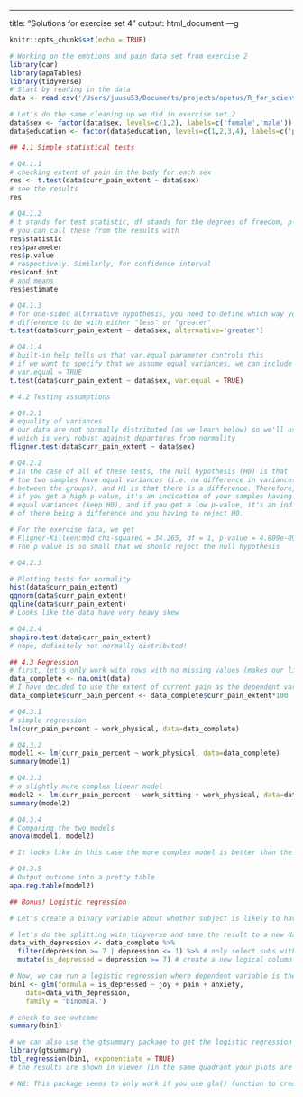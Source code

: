 ---
title: "Solutions for exercise set 4"
output: html_document
---g

```r
knitr::opts_chunk$set(echo = TRUE)
```
```r
# Working on the emotions and pain data set from exercise 2
library(car)
library(apaTables)
library(tidyverse)
# Start by reading in the data
data <- read.csv('/Users/juusu53/Documents/projects/opetus/R_for_scientists/R_at_CSAN/data/exercise_data.csv')

# Let's do the same cleaning up we did in exercise set 2
data$sex <- factor(data$sex, levels=c(1,2), labels=c('female','male'))
data$education <- factor(data$education, levels=c(1,2,3,4), labels=c('primary', 'secondary', 'vocational', 'university'))

## 4.1 Simple statistical tests

# Q4.1.1
# checking extent of pain in the body for each sex
res <- t.test(data$curr_pain_extent ~ data$sex)
# see the results
res 

# Q4.1.2 
# t stands for test statistic, df stands for the degrees of freedom, p-value tells the p-valua
# you can call these from the results with 
res$statistic
res$parameter
res$p.value
# respectively. Similarly, for confidence interval
res$conf.int
# and means
res$estimate

# Q4.1.3
# for one-sided alternative hypothesis, you need to define which way you assume the 
# difference to be with either "less" or "greater"
t.test(data$curr_pain_extent ~ data$sex, alternative='greater')

# Q4.1.4
# built-in help tells us that var.equal parameter controls this
# if we want to specify that we assume equal variances, we can include
# var.equal = TRUE
t.test(data$curr_pain_extent ~ data$sex, var.equal = TRUE)

# 4.2 Testing assumptions

# Q4.2.1
# equality of variances
# our data are not normally distributed (as we learn below) so we'll use fligner-killeen's test
# which is very robust against departures from normality
fligner.test(data$curr_pain_extent ~ data$sex)

# Q4.2.2
# In the case of all of these tests, the null hypothesis (H0) is that 
# the two samples have equal variances (i.e. no difference in variances 
# between the groups), and H1 is that there is a difference. Therefore,
# if you get a high p-value, it's an indication of your samples having
# equal variances (keep H0), and if you get a low p-value, it's an indication
# of there being a difference and you having to reject H0.

# For the exercise data, we get 
# Fligner-Killeen:med chi-squared = 34.265, df = 1, p-value = 4.809e-09
# The p value is so small that we should reject the null hypothesis

# Q4.2.3

# Plotting tests for normality
hist(data$curr_pain_extent)
qqnorm(data$curr_pain_extent)
qqline(data$curr_pain_extent)
# Looks like the data have very heavy skew

# Q4.2.4
shapiro.test(data$curr_pain_extent)
# nope, definitely not normally distributed!

## 4.3 Regression
# first, let's only work with rows with no missing values (makes our life easier)
data_complete <- na.omit(data)
# I have decided to use the extent of current pain as the dependent variable. However, it's coded as 0-1 (proportion of body in pain), let's change that to show percentages (0-100) instead to get more informative betas
data_complete$curr_pain_percent <- data_complete$curr_pain_extent*100

# Q4.3.1 
# simple regression 
lm(curr_pain_percent ~ work_physical, data=data_complete)

# Q4.3.2 
model1 <- lm(curr_pain_percent ~ work_physical, data=data_complete)
summary(model1)

# Q4.3.3 
# a slightly more complex linear model
model2 <- lm(curr_pain_percent ~ work_sitting + work_physical, data=data_complete)
summary(model2)

# Q4.3.4 
# Comparing the two models 
anova(model1, model2)

# It looks like in this case the more complex model is better than the simpler one (F = 4.57, p = 0.033), so we should keep the information about proportion of work time spent sitting in the model even though it is not as strong of a predictor as proportion of time spent in physically taxing work

# Q4.3.5 
# Output outcome into a pretty table
apa.reg.table(model2)

## Bonus! Logistic regression

# Let's create a binary variable about whether subject is likely to have or not have depression in this sample, based on their self rated depression (NB: this is not a clinically sound way to do this, this is just for demonstration purposes!)

# let's do the splitting with tidyverse and save the result to a new data frame
data_with_depression <- data_complete %>% 
  filter(depression >= 7 | depression <= 1) %>% # only select subs with very high or very low depression rating
  mutate(is_depressed = depression >= 7) # create a new logical column is_depressed based on the depression rating

# Now, we can run a logistic regression where dependent variable is the one we just created
bin1 <- glm(formula = is_depressed ~ joy + pain + anxiety, 
    data=data_with_depression,
    family = 'binomial')

# check to see outcome
summary(bin1)

# we can also use the gtsummary package to get the logistic regression stats to a nice table
library(gtsummary)
tbl_regression(bin1, exponentiate = TRUE)
# the results are shown in viewer (in the same quadrant your plots are shown in)

# NB: This package seems to only work if you use glm() function to create your model. If you wanted to use gtsummary to display the results of the linear models, you would need to tweak your code for the linear regression to use glm() instead of lm() 

```

